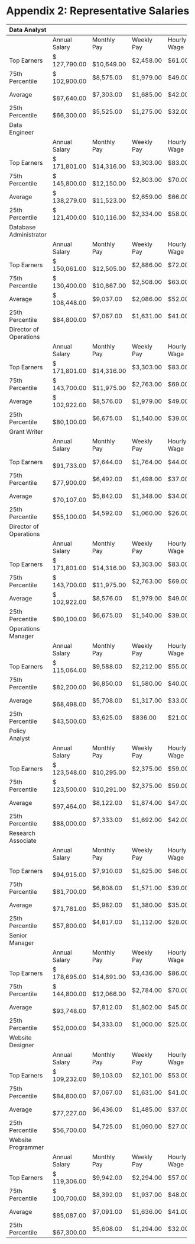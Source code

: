 # Appendix 2: Representative Salaries {#appendix-2-representative-salaries}

+------------------------+---------------+-------------+-------------+-------------+
| Data Analyst           |               |             |             |             |
+:=======================+===============+=============+=============+=============+
|                        | Annual Salary | Monthly Pay | Weekly Pay  | Hourly Wage |
+------------------------+---------------+-------------+-------------+-------------+
| Top Earners            | \$ 127,790.00 | \           | \$2,458.00  | \$61.00     |
|                        |               | \$10,649.00 |             |             |
+------------------------+---------------+-------------+-------------+-------------+
| 75th Percentile        | \$ 102,900.00 | \$8,575.00  | \$1,979.00  | \$49.00     |
+------------------------+---------------+-------------+-------------+-------------+
| Average                | \             | \$7,303.00  | \$1,685.00  | \$42.00     |
|                        | \$87,640.00   |             |             |             |
+------------------------+---------------+-------------+-------------+-------------+
| 25th Percentile        | \             | \$5,525.00  | \$1,275.00  | \$32.00     |
|                        | \$66,300.00   |             |             |             |
+------------------------+---------------+-------------+-------------+-------------+
| Data Engineer          |               |             |             |             |
+------------------------+---------------+-------------+-------------+-------------+
|                        | Annual Salary | Monthly Pay | Weekly Pay  | Hourly Wage |
+------------------------+---------------+-------------+-------------+-------------+
| Top Earners            | \$ 171,801.00 | \           | \$3,303.00  | \$83.00     |
|                        |               | \$14,316.00 |             |             |
+------------------------+---------------+-------------+-------------+-------------+
| 75th Percentile        | \$ 145,800.00 | \           | \$2,803.00  | \$70.00     |
|                        |               | \$12,150.00 |             |             |
+------------------------+---------------+-------------+-------------+-------------+
| Average                | \$ 138,279.00 | \           | \$2,659.00  | \$66.00     |
|                        |               | \$11,523.00 |             |             |
+------------------------+---------------+-------------+-------------+-------------+
| 25th Percentile        | \$ 121,400.00 | \           | \$2,334.00  | \$58.00     |
|                        |               | \$10,116.00 |             |             |
+------------------------+---------------+-------------+-------------+-------------+
| Database Administrator |               |             |             |             |
+------------------------+---------------+-------------+-------------+-------------+
|                        | Annual Salary | Monthly Pay | Weekly Pay  | Hourly Wage |
+------------------------+---------------+-------------+-------------+-------------+
| Top Earners            | \$ 150,061.00 | \           | \$2,886.00  | \$72.00     |
|                        |               | \$12,505.00 |             |             |
+------------------------+---------------+-------------+-------------+-------------+
| 75th Percentile        | \$ 130,400.00 | \           | \$2,508.00  | \$63.00     |
|                        |               | \$10,867.00 |             |             |
+------------------------+---------------+-------------+-------------+-------------+
| Average                | \$ 108,448.00 | \$9,037.00  | \$2,086.00  | \$52.00     |
+------------------------+---------------+-------------+-------------+-------------+
| 25th Percentile        | \             | \$7,067.00  | \$1,631.00  | \$41.00     |
|                        | \$84,800.00   |             |             |             |
+------------------------+---------------+-------------+-------------+-------------+
| Director of Operations |               |             |             |             |
+------------------------+---------------+-------------+-------------+-------------+
|                        | Annual Salary | Monthly Pay | Weekly Pay  | Hourly Wage |
+------------------------+---------------+-------------+-------------+-------------+
| Top Earners            | \$ 171,801.00 | \           | \$3,303.00  | \$83.00     |
|                        |               | \$14,316.00 |             |             |
+------------------------+---------------+-------------+-------------+-------------+
| 75th Percentile        | \$ 143,700.00 | \           | \$2,763.00  | \$69.00     |
|                        |               | \$11,975.00 |             |             |
+------------------------+---------------+-------------+-------------+-------------+
| Average                | \$ 102,922.00 | \$8,576.00  | \$1,979.00  | \$49.00     |
+------------------------+---------------+-------------+-------------+-------------+
| 25th Percentile        | \             | \$6,675.00  | \$1,540.00  | \$39.00     |
|                        | \$80,100.00   |             |             |             |
+------------------------+---------------+-------------+-------------+-------------+
| Grant Writer           |               |             |             |             |
+------------------------+---------------+-------------+-------------+-------------+
|                        | Annual Salary | Monthly Pay | Weekly Pay  | Hourly Wage |
+------------------------+---------------+-------------+-------------+-------------+
| Top Earners            | \             | \$7,644.00  | \$1,764.00  | \$44.00     |
|                        | \$91,733.00   |             |             |             |
+------------------------+---------------+-------------+-------------+-------------+
| 75th Percentile        | \             | \$6,492.00  | \$1,498.00  | \$37.00     |
|                        | \$77,900.00   |             |             |             |
+------------------------+---------------+-------------+-------------+-------------+
| Average                | \             | \$5,842.00  | \$1,348.00  | \$34.00     |
|                        | \$70,107.00   |             |             |             |
+------------------------+---------------+-------------+-------------+-------------+
| 25th Percentile        | \             | \$4,592.00  | \$1,060.00  | \$26.00     |
|                        | \$55,100.00   |             |             |             |
+------------------------+---------------+-------------+-------------+-------------+
| Director of Operations |               |             |             |             |
+------------------------+---------------+-------------+-------------+-------------+
|                        | Annual Salary | Monthly Pay | Weekly Pay  | Hourly Wage |
+------------------------+---------------+-------------+-------------+-------------+
| Top Earners            | \$ 171,801.00 | \           | \$3,303.00  | \$83.00     |
|                        |               | \$14,316.00 |             |             |
+------------------------+---------------+-------------+-------------+-------------+
| 75th Percentile        | \$ 143,700.00 | \           | \$2,763.00  | \$69.00     |
|                        |               | \$11,975.00 |             |             |
+------------------------+---------------+-------------+-------------+-------------+
| Average                | \$ 102,922.00 | \$8,576.00  | \$1,979.00  | \$49.00     |
+------------------------+---------------+-------------+-------------+-------------+
| 25th Percentile        | \             | \$6,675.00  | \$1,540.00  | \$39.00     |
|                        | \$80,100.00   |             |             |             |
+------------------------+---------------+-------------+-------------+-------------+
| Operations Manager     |               |             |             |             |
+------------------------+---------------+-------------+-------------+-------------+
|                        | Annual Salary | Monthly Pay | Weekly Pay  | Hourly Wage |
+------------------------+---------------+-------------+-------------+-------------+
| Top Earners            | \$ 115,064.00 | \$9,588.00  | \$2,212.00  | \$55.00     |
+------------------------+---------------+-------------+-------------+-------------+
| 75th Percentile        | \             | \$6,850.00  | \$1,580.00  | \$40.00     |
|                        | \$82,200.00   |             |             |             |
+------------------------+---------------+-------------+-------------+-------------+
| Average                | \             | \$5,708.00  | \$1,317.00  | \$33.00     |
|                        | \$68,498.00   |             |             |             |
+------------------------+---------------+-------------+-------------+-------------+
| 25th Percentile        | \             | \$3,625.00  | \$836.00    | \$21.00     |
|                        | \$43,500.00   |             |             |             |
+------------------------+---------------+-------------+-------------+-------------+
| Policy Analyst         |               |             |             |             |
+------------------------+---------------+-------------+-------------+-------------+
|                        | Annual Salary | Monthly Pay | Weekly Pay  | Hourly Wage |
+------------------------+---------------+-------------+-------------+-------------+
| Top Earners            | \$ 123,548.00 | \           | \$2,375.00  | \$59.00     |
|                        |               | \$10,295.00 |             |             |
+------------------------+---------------+-------------+-------------+-------------+
| 75th Percentile        | \$ 123,500.00 | \           | \$2,375.00  | \$59.00     |
|                        |               | \$10,291.00 |             |             |
+------------------------+---------------+-------------+-------------+-------------+
| Average                | \             | \$8,122.00  | \$1,874.00  | \$47.00     |
|                        | \$97,464.00   |             |             |             |
+------------------------+---------------+-------------+-------------+-------------+
| 25th Percentile        | \             | \$7,333.00  | \$1,692.00  | \$42.00     |
|                        | \$88,000.00   |             |             |             |
+------------------------+---------------+-------------+-------------+-------------+
| Research Associate     |               |             |             |             |
+------------------------+---------------+-------------+-------------+-------------+
|                        | Annual Salary | Monthly Pay | Weekly Pay  | Hourly Wage |
+------------------------+---------------+-------------+-------------+-------------+
| Top Earners            | \             | \$7,910.00  | \$1,825.00  | \$46.00     |
|                        | \$94,915.00   |             |             |             |
+------------------------+---------------+-------------+-------------+-------------+
| 75th Percentile        | \             | \$6,808.00  | \$1,571.00  | \$39.00     |
|                        | \$81,700.00   |             |             |             |
+------------------------+---------------+-------------+-------------+-------------+
| Average                | \             | \$5,982.00  | \$1,380.00  | \$35.00     |
|                        | \$71,781.00   |             |             |             |
+------------------------+---------------+-------------+-------------+-------------+
| 25th Percentile        | \             | \$4,817.00  | \$1,112.00  | \$28.00     |
|                        | \$57,800.00   |             |             |             |
+------------------------+---------------+-------------+-------------+-------------+
| Senior Manager         |               |             |             |             |
+------------------------+---------------+-------------+-------------+-------------+
|                        | Annual Salary | Monthly Pay | Weekly Pay  | Hourly Wage |
+------------------------+---------------+-------------+-------------+-------------+
| Top Earners            | \$ 178,695.00 | \           | \$3,436.00  | \$86.00     |
|                        |               | \$14,891.00 |             |             |
+------------------------+---------------+-------------+-------------+-------------+
| 75th Percentile        | \$ 144,800.00 | \           | \$2,784.00  | \$70.00     |
|                        |               | \$12,066.00 |             |             |
+------------------------+---------------+-------------+-------------+-------------+
| Average                | \             | \$7,812.00  | \$1,802.00  | \$45.00     |
|                        | \$93,748.00   |             |             |             |
+------------------------+---------------+-------------+-------------+-------------+
| 25th Percentile        | \             | \$4,333.00  | \$1,000.00  | \$25.00     |
|                        | \$52,000.00   |             |             |             |
+------------------------+---------------+-------------+-------------+-------------+
| Website Designer       |               |             |             |             |
+------------------------+---------------+-------------+-------------+-------------+
|                        | Annual Salary | Monthly Pay | Weekly Pay  | Hourly Wage |
+------------------------+---------------+-------------+-------------+-------------+
| Top Earners            | \$ 109,232.00 | \$9,103.00  | \$2,101.00  | \$53.00     |
+------------------------+---------------+-------------+-------------+-------------+
| 75th Percentile        | \             | \$7,067.00  | \$1,631.00  | \$41.00     |
|                        | \$84,800.00   |             |             |             |
+------------------------+---------------+-------------+-------------+-------------+
| Average                | \             | \$6,436.00  | \$1,485.00  | \$37.00     |
|                        | \$77,227.00   |             |             |             |
+------------------------+---------------+-------------+-------------+-------------+
| 25th Percentile        | \             | \$4,725.00  | \$1,090.00  | \$27.00     |
|                        | \$56,700.00   |             |             |             |
+------------------------+---------------+-------------+-------------+-------------+
| Website Programmer     |               |             |             |             |
+------------------------+---------------+-------------+-------------+-------------+
|                        | Annual Salary | Monthly Pay | Weekly Pay  | Hourly Wage |
+------------------------+---------------+-------------+-------------+-------------+
| Top Earners            | \$ 119,306.00 | \$9,942.00  | \$2,294.00  | \$57.00     |
+------------------------+---------------+-------------+-------------+-------------+
| 75th Percentile        | \$ 100,700.00 | \$8,392.00  | \$1,937.00  | \$48.00     |
+------------------------+---------------+-------------+-------------+-------------+
| Average                | \             | \$7,091.00  | \$1,636.00  | \$41.00     |
|                        | \$85,087.00   |             |             |             |
+------------------------+---------------+-------------+-------------+-------------+
| 25th Percentile        | \             | \$5,608.00  | \$1,294.00  | \$32.00     |
|                        | \$67,300.00   |             |             |             |
+------------------------+---------------+-------------+-------------+-------------+

# 
